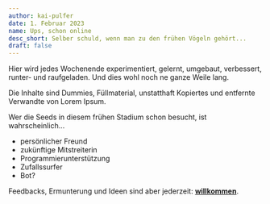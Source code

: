```yaml
---
author: kai-pulfer
date: 1. Februar 2023
name: Ups, schon online
desc_short: Selber schuld, wenn man zu den frühen Vögeln gehört...
draft: false
---
```


Hier wird jedes Wochenende experimentiert, gelernt, umgebaut, verbessert, runter- und raufgeladen. Und dies wohl noch ne ganze Weile lang.

Die Inhalte sind Dummies, Füllmaterial, unstatthaft Kopiertes und entfernte Verwandte von Lorem Ipsum.

Wer die Seeds in diesem frühen Stadium schon besucht, ist wahrscheinlich...

- persönlicher Freund
- zukünftige Mitstreiterin
- Programmierunterstützung
- Zufallssurfer
- Bot?

Feedbacks, Ermunterung und Ideen sind aber jederzeit: **[willkommen](mailto:kai@pulfer.info)**.
